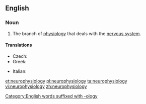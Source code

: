 ==English==
{{wikipedia}}
===Noun===
{{en-noun|-}}

# {{context|physiology|neuroscience}} The branch of [[physiology]] that deals with the [[nervous system]].

====Translations====
{{trans-top|branch of physiology that deals with the nervous system}}
* Czech: {{t-|cs|neurofyziologie|f}}
* Greek: {{t+|el|νευροφυσιολογία|f|tr=nevrofisiología}}
{{trans-mid}}
* Italian: {{t-|it|neurofisiologia|f}}
{{trans-bottom}}

[[et:neurophysiology]]
[[pl:neurophysiology]]
[[ta:neurophysiology]]
[[vi:neurophysiology]]
[[zh:neurophysiology]]
[[Category:English words suffixed with -ology]]